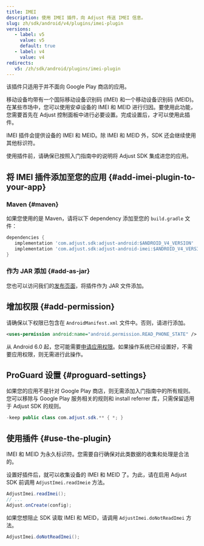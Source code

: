 ```yaml
---
title: IMEI
description: 使用 IMEI 插件，向 Adjust 传送 IMEI 信息。
slug: zh/sdk/android/v4/plugins/imei-plugin
versions:
   - label: v5
     value: v5
     default: true
   - label: v4
     value: v4
redirects:
   v5: /zh/sdk/android/plugins/imei-plugin
---
```


<Callout type="important">

该插件只适用于并不面向 Google Play 商店的应用。

</Callout>

移动设备均带有一个国际移动设备识别码 \(IMEI\) 和一个移动设备识别码 \(MEID\)。在某些市场中，您可以使用安卓设备的 IMEI 和 MEID 进行归因。要使用此功能，您需要首先在 Adjust 控制面板中进行必要设置。完成设置后，才可以使用此插件。

IMEI 插件会提供设备的 IMEI 和 MEID。除 IMEI 和 MEID 外，SDK 还会继续使用其他标识符。

使用插件前，请确保已按照入门指南中的说明将 Adjust SDK 集成进您的应用。

## 将 IMEI 插件添加至您的应用 {#add-imei-plugin-to-your-app}

### Maven {#maven}

如果您使用的是 Maven，请将以下 dependency 添加至您的 `build.gradle` 文件：

<CodeBlock title="build.gradle">

```groovy
dependencies {
   implementation 'com.adjust.sdk:adjust-android:$ANDROID_V4_VERSION'
   implementation 'com.adjust.sdk:adjust-android-imei:$ANDROID_V4_VERSION'
}

```

</CodeBlock>

### 作为 JAR 添加 {#add-as-jar}

您也可以访问我们的[发布页面](https://github.com/adjust/android_sdk/releases)，将插件作为 JAR 文件添加。

## 增加权限 {#add-permission}

请确保以下权限已包含在 `AndroidManifest.xml` 文件中。否则，请进行添加。

<CodeBlock title="AndroidManifest.xml">

```xml
<uses-permission android:name="android.permission.READ_PHONE_STATE" />
```

</CodeBlock>

从 Android 6\.0 起，您可能需要[申请应用权限](https://developer.android.com/training/permissions/requesting)。如果操作系统已经设置好，不需要应用权限，则无需进行此操作。

## ProGuard 设置 {#proguard-settings}

如果您的应用不是针对 Google Play 商店，则无需添加入门指南中的所有规则。您可以移除与 Google Play 服务相关的规则和 install referrer 库，只需保留适用于 Adjust SDK 的规则。

<CodeBlock title="proguard.pro">

```java
-keep public class com.adjust.sdk.** { *; }
```

</CodeBlock>

## 使用插件 {#use-the-plugin}

<Callout type="important">

IMEI 和 MEID 为永久标识符。您需要自行确保对此类数据的收集和处理是合法的。

</Callout>

设置好插件后，就可以收集设备的 IMEI 和 MEID 了。为此，请在启用 Adjust SDK 前调用 `AdjustImei.readImeie` 方法。

<Tabs>
<Tab title="Java">

```java
AdjustImei.readImei();
// ...
Adjust.onCreate(config);
```

</Tab>
</Tabs>

如果您想阻止 SDK 读取 IMEI 和 MEID，请调用 `AdjustImei.doNotReadImei` 方法。

<Tabs>
<Tab title="Java">

```java
AdjustImei.doNotReadImei();
```

</Tab>
</Tabs>
